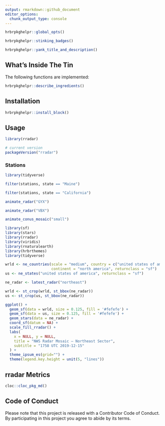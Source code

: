 ```yaml
---
output: rmarkdown::github_document
editor_options: 
  chunk_output_type: console
---
```

```r
hrbrpkghelpr::global_opts()
```

```r
hrbrpkghelpr::stinking_badges()
```

```r
hrbrpkghelpr::yank_title_and_description()
```

## What's Inside The Tin

The following functions are implemented:

```r
hrbrpkghelpr::describe_ingredients()
```

## Installation

```r
hrbrpkghelpr::install_block()
```

## Usage

```r
library(rradar)

# current version
packageVersion("rradar")

```

### Stations

```r
library(tidyverse)

filter(stations, state == "Maine")

filter(stations, state == "California")
```

```r
animate_radar("GYX")
```

```r
animate_radar("VBX")
```

```r
animate_conus_mosaic("small")
```

```r
library(sf)
library(stars)
library(rradar)
library(viridis)
library(rnaturalearth)
library(hrbrthemes)
library(tidyverse)

wrld <- ne_countries(scale = "medium", country = c("united states of america", "canada"), 
                     continent = "north america", returnclass = "sf")
us <- ne_states("united states of america", returnclass = "sf")

ne_radar <- latest_radar("northeast")

wrld <- st_crop(wrld, st_bbox(ne_radar))
us <- st_crop(us, st_bbox(ne_radar))

ggplot() +
  geom_sf(data = wrld, size = 0.125, fill = '#fefefe') +
  geom_sf(data = us, size = 0.125, fill = '#fefefe') +
  geom_stars(data = ne_radar) +
  coord_sf(datum = NA) +
  scale_fill_rradar() +
  labs(
    x = NULL, y = NULL,
    title = "NWS Radar Mosaic — Northeast Sector",
    subtitle = "1758 UTC 2019-12-15"
  ) +
  theme_ipsum_es(grid="") +
  theme(legend.key.height = unit(5, "lines"))
```

## rradar Metrics

```r
cloc::cloc_pkg_md()
```

## Code of Conduct

Please note that this project is released with a Contributor Code of Conduct. 
By participating in this project you agree to abide by its terms.
